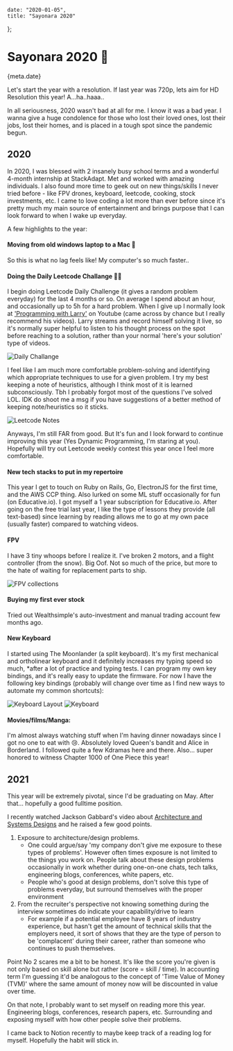 
    date: "2020-01-05",
    title: "Sayonara 2020"
};


# Sayonara 2020 🎊

<Time>{meta.date}</Time>

Let's start the year with a resolution. If last year was 720p, lets aim for HD Resolution this year! A…ha..haaa..

In all seriousness, 2020 wasn't bad at all for me. I know it was a bad year. I wanna give a huge condolence for those who lost their loved ones, lost their jobs, lost their homes, and is placed in a tough spot since the pandemic begun.

## 2020

In 2020, I was blessed with 2 insanely busy school terms and a wonderful 4-month internship at StackAdapt. Met and worked with amazing individuals. I also found more time to geek out on new things/skills I never tried before - like FPV drones, keyboard, leetcode, cooking, stock investments, etc. I came to love coding a lot more than ever before since it's pretty much my main source of entertainment and brings purpose that I can look forward to when I wake up everyday.

A few highlights to the year:

#### Moving from old windows laptop to a Mac 🍎
So this is what no lag feels like! My computer's so much faster..

#### Doing the Daily Leetcode Challange 👨‍💻
I begin doing Leetcode Daily Challenge (it gives a random problem everyday) for the last 4 months or so. On average I spend about an hour, and occasionally up to 5h for a hard problem. When I give up I normally look at ['Programming with Larry'](https://www.youtube.com/channel/UCl3tJFKsFrw2p_Wxf1YDSow) on Youtube (came across by chance but I really recommend his videos). Larry streams and record himself solving it live, so it's normally super helpful to listen to his thought process on the spot before reaching to a solution, rather than your normal 'here's your solution' type of videos.

![Daily Challange](/static/blogAssets/sayonara-2020/dailyChallenge.png)

I feel like I am much more comfortable problem-solving and identifying which appropriate techniques to use for a given problem. I try my best keeping a note of heuristics, although I think most of it is learned subconsciously. Tbh I probably forgot most of the questions I've solved LOL. IDK do shoot me a msg if you have suggestions of a better method of keeping note/heuristics so it sticks.

![Leetcode Notes](/static/blogAssets/sayonara-2020/leetcodeNotes.png)

Anyways, I'm still FAR from good. But It's fun and I look forward to continue improving this year (Yes Dynamic Programming, I'm staring at you). Hopefully will try out Leetcode weekly contest this year once I feel more comfortable.

#### New tech stacks to put in my repertoire
This year I get to touch on Ruby on Rails, Go, ElectronJS for the first time, and the AWS CCP thing. Also lurked on some ML stuff occasionally for fun (on Educative.io). I got myself a 1 year subscription for Educative.io. After going on the free trial last year, I like the type of lessons they provide (all text-based) since learning by reading allows me to go at my own pace (usually faster) compared to watching videos.

#### FPV

I have 3 tiny whoops before I realize it. I've broken 2 motors, and a flight controller (from the snow). Big Oof. Not so much of the price, but more to the hate of waiting for replacement parts to ship.

![FPV collections](/static/blogAssets/sayonara-2020/fpv.png)

#### Buying my first ever stock

Tried out Wealthsimple's auto-investment and manual trading account few months ago.

#### New Keyboard

I started using The Moonlander (a split keyboard). It's my first mechanical and ortholinear keyboard and it definitely increases my typing speed so much, *after a lot of practice and typing tests. I can program my own key bindings, and it's really easy to update the firmware. For now I have the following key bindings (probably will change over time as I find new ways to automate my common shortcuts):

![Keyboard Layout](/static/blogAssets/sayonara-2020/keyboardLayout.png)
![Keyboard](/static/blogAssets/sayonara-2020/keyboard.png)

#### Movies/films/Manga:

I'm almost always watching stuff when I'm having dinner nowadays since I got no one to eat with 😢. Absolutely loved Queen's bandit and Alice in Borderland. I followed quite a few Kdramas here and there. Also... super honored to witness Chapter 1000 of One Piece this year!

## 2021

This year will be extremely pivotal, since I'd be graduating on May. After that… hopefully a good fulltime position.

I recently watched Jackson Gabbard's video about [Architecture and Systems Designs](https://www.youtube.com/watch?v=ZgdS0EUmn70) and he raised a few good points.

1. Exposure to architecture/design problems. 
    - One could argue/say 'my company don't give me exposure to these types of problems'. However often times exposure is not limited to the things you work on. People talk about these design problems occasionally in work whether during one-on-one chats, tech talks, engineering blogs, conferences, white papers, etc. 
    - People who's good at design problems, don't solve this type of problems everyday, but surround themselves with the proper environment
2. From the recruiter's perspective not knowing something during the interview sometimes do indicate your capability/drive to learn
    - For example if a potential employee have 8 years of industry experience, but hasn't get the amount of technical skills that the employers need, it sort of shows that they are the type of person to be 'complacent' during their career, rather than someone who continues to push themselves.

Point No 2 scares me a bit to be honest. It's like the score you're given is not only based on skill alone but rather (score = skill / time). In accounting term I'm guessing it'd be analogous to the concept of 'Time Value of Money (TVM)' where the same amount of money now will be discounted in value over time.

On that note, I probably want to set myself on reading more this year. Engineering blogs, conferences, research papers, etc. Surrounding and exposing myself with how other people solve their problems.

I came back to Notion recently to maybe keep track of a reading log for myself. Hopefully the habit will stick in.

